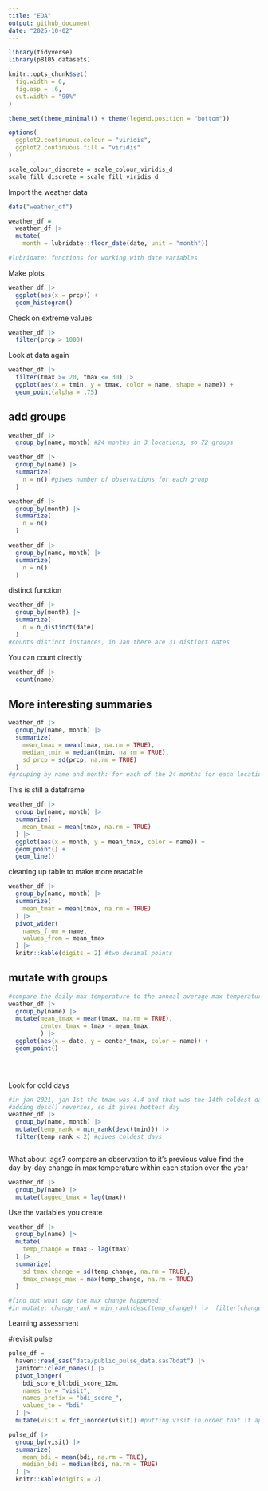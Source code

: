 ```yaml
---
title: "EDA"
output: github_document
date: "2025-10-02"
---
```



```r
library(tidyverse)
library(p8105.datasets)

knitr::opts_chunk$set(
  fig.width = 6,
  fig.asp = .6,
  out.width = "90%"
)

theme_set(theme_minimal() + theme(legend.position = "bottom"))

options(
  ggplot2.continuous.colour = "viridis",
  ggplot2.continuous.fill = "viridis"
)

scale_colour_discrete = scale_colour_viridis_d
scale_fill_discrete = scale_fill_viridis_d

```

Import the weather data
```r
data("weather_df")

weather_df = 
  weather_df |>
  mutate(
    month = lubridate::floor_date(date, unit = "month"))

#lubridate: functions for working with date variables
```


Make plots
```r
weather_df |> 
  ggplot(aes(x = prcp)) +
  geom_histogram()
```


Check on extreme values
```r
weather_df |> 
  filter(prcp > 1000)
```



Look at data again
```r
weather_df |> 
  filter(tmax >= 20, tmax <= 30) |> 
  ggplot(aes(x = tmin, y = tmax, color = name, shape = name)) +
  geom_point(alpha = .75)
```


## add groups

```r
weather_df |> 
  group_by(name, month) #24 months in 3 locations, so 72 groups
```


```r
weather_df |> 
  group_by(name) |> 
  summarize(
    n = n() #gives number of observations for each group
  )
```



```r
weather_df |> 
  group_by(month) |> 
  summarize(
    n = n()
  )
```



```r
weather_df |> 
  group_by(name, month) |> 
  summarize(
    n = n()
  )
```

distinct function

```r
weather_df |> 
  group_by(month) |> 
  summarize(
    n = n_distinct(date)
  )
#counts distinct instances, in Jan there are 31 distinct dates
```


You can count directly

```r
weather_df |> 
  count(name)
```


## More interesting summaries

```r
weather_df |> 
  group_by(name, month) |> 
  summarize(
    mean_tmax = mean(tmax, na.rm = TRUE),
    median_tmin = median(tmin, na.rm = TRUE),
    sd_prcp = sd(prcp, na.rm = TRUE)
  )
#grouping by name and month: for each of the 24 months for each location what is the mean, median,...
```


This is still a dataframe

```r
weather_df |> 
  group_by(name, month) |> 
  summarize(
    mean_tmax = mean(tmax, na.rm = TRUE)
  ) |> 
  ggplot(aes(x = month, y = mean_tmax, color = name)) +
  geom_point() +
  geom_line()
```

cleaning up table to make more readable
```r
weather_df |> 
  group_by(name, month) |> 
  summarize(
    mean_tmax = mean(tmax, na.rm = TRUE)
  ) |> 
  pivot_wider(
    names_from = name,
    values_from = mean_tmax
  ) |> 
  knitr::kable(digits = 2) #two decimal points
``` 




## mutate with groups

```r
#compare the daily max temperature to the annual average max temperature for each station separately
weather_df |>
  group_by(name) |> 
  mutate(mean_tmax = mean(tmax, na.rm = TRUE),
         center_tmax = tmax - mean_tmax
         ) |> 
  ggplot(aes(x = date, y = center_tmax, color = name)) +
  geom_point()


  
```


Look for cold days

```r
#in jan 2021, jan 1st the tmax was 4.4 and that was the 14th coldest day
#adding desc() reverses, so it gives hottest day
weather_df |> 
  group_by(name, month) |> 
  mutate(temp_rank = min_rank(desc(tmin))) |> 
  filter(temp_rank < 2) #gives coldest days



```


What about lags?
compare an observation to it’s previous value
find the day-by-day change in max temperature within each station over the year
```r
weather_df |> 
  group_by(name) |> 
  mutate(lagged_tmax = lag(tmax))
```



Use the variables you create
```r
weather_df |> 
  group_by(name) |> 
  mutate(
    temp_change = tmax - lag(tmax)
  ) |> 
  summarize(
    sd_tmax_change = sd(temp_change, na.rm = TRUE),
    tmax_change_max = max(temp_change, na.rm = TRUE)
  )

#find out what day the max change happened: 
#in mutate: change_rank = min_rank(desc(temp_change)) |>  filter(change_rank < 2)
```



Learning assessment

#revisit pulse
```r
pulse_df =
  haven::read_sas("data/public_pulse_data.sas7bdat") |> 
  janitor::clean_names() |> 
  pivot_longer(
    bdi_score_bl:bdi_score_12m,
    names_to = "visit",
    names_prefix = "bdi_score_",
    values_to = "bdi"
  ) |> 
  mutate(visit = fct_inorder(visit)) #putting visit in order that it appears in the dataset

pulse_df |> 
  group_by(visit) |> 
  summarize(
    mean_bdi = mean(bdi, na.rm = TRUE),
    median_bdi = median(bdi, na.rm = TRUE)
  ) |> 
  knitr::kable(digits = 2)
```









